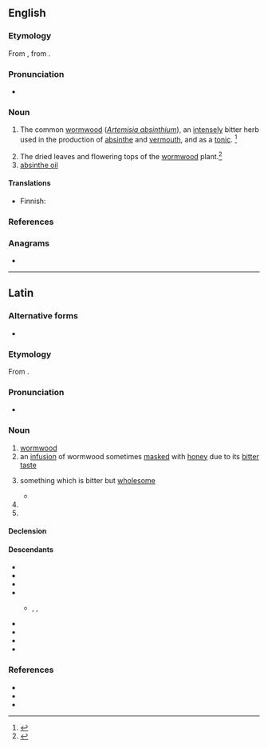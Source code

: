 {{also|Absinthium}}
==English==

===Etymology===
From {{bor|en|la|absinthium}}, from {{der|en|grc|ἀψίνθιον}}.

===Pronunciation===
* {{a|US}} {{IPA|en|/æbˈsɪn.θi.m̩/}}

===Noun===
{{en-noun|-}}

# {{lb|en|now|rare}} The common [[wormwood]] (''[[Artemisia absinthium]]''), an [[intensely]] bitter herb used in the production of [[absinthe]] and [[vermouth]], and as a [[tonic]]. {{defdate|First attested around 1150 to 1350.}}<ref name=SOED>{{R:SOED5|page=9}}</ref>
# The dried leaves and flowering tops of the [[wormwood]] plant.<ref>{{R:MW3 1976|page=5}}</ref>
# [[absinthe oil]]

====Translations====
{{trans-see|''Artemisia absinthium''|wormwood}}

{{trans-top|dried wormwood}}
* Finnish: {{t|fi|[[kuivattu]] [[koiruoho]]}}
{{trans-mid}}
{{trans-bottom}}

{{trans-see|absinthe oil}}

===References===
<references/>

===Anagrams===
* {{anagrams|en|a=abhiimnstu|bismuthian}}

{{c|en|Artemisias|Herbs}}

----

==Latin==

===Alternative forms===
* {{alter|la|apsinthium}}

===Etymology===
From {{bor|la|grc|ἀψίνθιον||wormwood}}.

===Pronunciation===
* {{la-IPA|absinthium}}

===Noun===
{{la-noun|absinthium<2>}}

# [[wormwood]]
# an [[infusion]] of wormwood sometimes [[masked]] with [[honey]] due to its [[bitter]] [[taste]]
# {{lb|la|figuratively}} something which is bitter but [[wholesome]]
#* {{Q|la|Quintilian|Institutio Oratoria|3|1|5|quote=Sed nos veremur ne parum hic liber mellis et '''absinthii''' multum habere videatur|trans=But I fear that this book will have too little sweetness and too much '''wormwood'''.}}
# {{inflection of|la|absinthium||acc|s}}
# {{inflection of|la|absinthium||voc|s}}

====Declension====
{{la-ndecl|absinthium<2>}}

====Descendants====
* {{desc|en|absinthe|bor=1}}
* {{desc|ka|აბზინდა|bor=1}}
* {{desc|dlm|ascianz}}
* {{desc|fr|absinthe|bor=1}}
** {{desc|pt|sintro}}, {{l|pt|absíntio}}, {{l|pt|absinto}}
* {{desc|ga|apsaint|bor=1}}
* {{desc|it|assenzio}}
* {{desc|es|ajenjo}}
* {{desc|es|absintio|bor=1}}

===References===
* {{R:L&S}}
* {{R:du Cange}}
* {{R:Peck}}

{{cln|la|noun forms}}